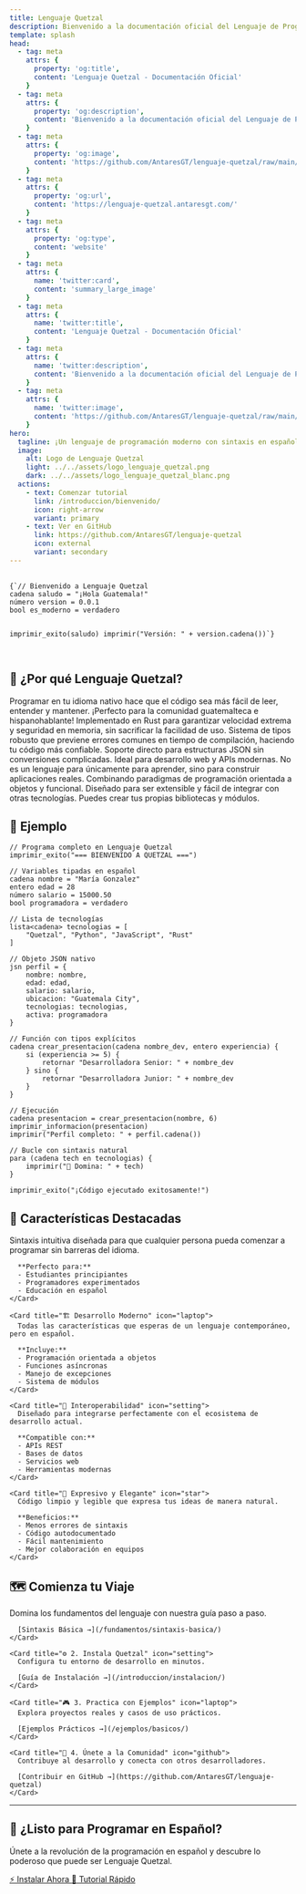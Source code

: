 ```yaml
---
title: Lenguaje Quetzal
description: Bienvenido a la documentación oficial del Lenguaje de Programación Quetzal v0.0.1
template: splash
head:
  - tag: meta
    attrs: {
      property: 'og:title',
      content: 'Lenguaje Quetzal - Documentación Oficial'
    }
  - tag: meta
    attrs: {
      property: 'og:description',
      content: 'Bienvenido a la documentación oficial del Lenguaje de Programación Quetzal v0.0.1'
    }
  - tag: meta
    attrs: {
      property: 'og:image',
      content: 'https://github.com/AntaresGT/lenguaje-quetzal/raw/main/imagenes/logo_lenguaje_quetzal.png'
    }
  - tag: meta
    attrs: {
      property: 'og:url',
      content: 'https://lenguaje-quetzal.antaresgt.com/'
    }
  - tag: meta
    attrs: {
      property: 'og:type',
      content: 'website'
    }
  - tag: meta
    attrs: {
      name: 'twitter:card',
      content: 'summary_large_image'
    }
  - tag: meta
    attrs: {
      name: 'twitter:title',
      content: 'Lenguaje Quetzal - Documentación Oficial'
    }
  - tag: meta
    attrs: {
      name: 'twitter:description',
      content: 'Bienvenido a la documentación oficial del Lenguaje de Programación Quetzal v0.0.1'
    }
  - tag: meta
    attrs: {
      name: 'twitter:image',
      content: 'https://github.com/AntaresGT/lenguaje-quetzal/raw/main/imagenes/logo_lenguaje_quetzal.png'
    }
hero:
  tagline: ¡Un lenguaje de programación moderno con sintaxis en español!
  image:
    alt: Logo de Lenguaje Quetzal
    light: ../../assets/logo_lenguaje_quetzal.png
    dark: ../../assets/logo_lenguaje_quetzal_blanc.png
  actions:
    - text: Comenzar tutorial
      link: /introduccion/bienvenido/
      icon: right-arrow
      variant: primary
    - text: Ver en GitHub
      link: https://github.com/AntaresGT/lenguaje-quetzal
      icon: external
      variant: secondary
---
```



<div class="hero-section">
  <div class="floating-code">
    <pre class="code-snippet">
      <code class="language-qz">
{`// Bienvenido a Lenguaje Quetzal
cadena saludo = "¡Hola Guatemala!"
número version = 0.0.1
bool es_moderno = verdadero

imprimir_exito(saludo)
imprimir("Versión: " + version.cadena())`}
      </code>
    </pre>
  </div>
</div>

## 🌟 ¿Por qué Lenguaje Quetzal?

<div class="features-grid">
  <CardGrid>
    <Card title="Sintaxis en Español" icon="document">
      Programar en tu idioma nativo hace que el código sea más fácil de leer, entender y mantener. ¡Perfecto para la comunidad guatemalteca e hispanohablante!
    </Card>
    <Card title="Alto Rendimiento" icon="rocket">
      Implementado en Rust para garantizar velocidad extrema y seguridad en memoria, sin sacrificar la facilidad de uso.
    </Card>
    <Card title="Tipado Fuerte" icon="setting">
      Sistema de tipos robusto que previene errores comunes en tiempo de compilación, haciendo tu código más confiable.
    </Card>
    <Card title="JSON Nativo" icon="open-book">
      Soporte directo para estructuras JSON sin conversiones complicadas. Ideal para desarrollo web y APIs modernas.
    </Card>
    <Card title="Objetivo y Funcional" icon="star">
      No es un lenguaje para únicamente para aprender, sino para construir aplicaciones reales. Combinando paradigmas de programación orientada a objetos y funcional.
    </Card>
    <Card title="Extendible" icon="github">
      Diseñado para ser extensible y fácil de integrar con otras tecnologías. Puedes crear tus propias bibliotecas y módulos.
    </Card>
  </CardGrid>
</div>

## 🚀 Ejemplo

<div class="live-example">
  <div class="code-container">
    
```qz
// Programa completo en Lenguaje Quetzal
imprimir_exito("=== BIENVENIDO A QUETZAL ===")

// Variables tipadas en español
cadena nombre = "María Gonzalez"
entero edad = 28
número salario = 15000.50
bool programadora = verdadero

// Lista de tecnologías
lista<cadena> tecnologias = [
    "Quetzal", "Python", "JavaScript", "Rust"
]

// Objeto JSON nativo
jsn perfil = {
    nombre: nombre,
    edad: edad,
    salario: salario,
    ubicacion: "Guatemala City",
    tecnologias: tecnologias,
    activa: programadora
}

// Función con tipos explícitos
cadena crear_presentacion(cadena nombre_dev, entero experiencia) {
    si (experiencia >= 5) {
        retornar "Desarrolladora Senior: " + nombre_dev
    } sino {
        retornar "Desarrolladora Junior: " + nombre_dev
    }
}

// Ejecución
cadena presentacion = crear_presentacion(nombre, 6)
imprimir_informacion(presentacion)
imprimir("Perfil completo: " + perfil.cadena())

// Bucle con sintaxis natural
para (cadena tech en tecnologias) {
    imprimir("🔧 Domina: " + tech)
}

imprimir_exito("¡Código ejecutado exitosamente!")
```
    
  </div>
</div>

## 🎯 Características Destacadas

<div class="highlights-section">
  <CardGrid>
    <Card title="🌱 Fácil de Aprender" icon="approve-check">
      Sintaxis intuitiva diseñada para que cualquier persona pueda comenzar a programar sin barreras del idioma.
      
      **Perfecto para:**
      - Estudiantes principiantes
      - Programadores experimentados
      - Educación en español
    </Card>
    
    <Card title="🏗️ Desarrollo Moderno" icon="laptop">
      Todas las características que esperas de un lenguaje contemporáneo, pero en español.
      
      **Incluye:**
      - Programación orientada a objetos
      - Funciones asíncronas
      - Manejo de excepciones
      - Sistema de módulos
    </Card>
    
    <Card title="🔗 Interoperabilidad" icon="setting">
      Diseñado para integrarse perfectamente con el ecosistema de desarrollo actual.
      
      **Compatible con:**
      - APIs REST
      - Bases de datos
      - Servicios web
      - Herramientas modernas
    </Card>
    
    <Card title="🎨 Expresivo y Elegante" icon="star">
      Código limpio y legible que expresa tus ideas de manera natural.
      
      **Beneficios:**
      - Menos errores de sintaxis
      - Código autodocumentado
      - Fácil mantenimiento
      - Mejor colaboración en equipos
    </Card>
  </CardGrid>
</div>

## 🗺️ Comienza tu Viaje

<div class="journey-section">
  <CardGrid>
    <Card title="📚 1. Aprende lo Básico" icon="document">
      Domina los fundamentos del lenguaje con nuestra guía paso a paso.
      
      [Sintaxis Básica →](/fundamentos/sintaxis-basica/)
    </Card>
    
    <Card title="⚙️ 2. Instala Quetzal" icon="setting">
      Configura tu entorno de desarrollo en minutos.
      
      [Guía de Instalación →](/introduccion/instalacion/)
    </Card>
    
    <Card title="🎮 3. Practica con Ejemplos" icon="laptop">
      Explora proyectos reales y casos de uso prácticos.
      
      [Ejemplos Prácticos →](/ejemplos/basicos/)
    </Card>
    
    <Card title="🤝 4. Únete a la Comunidad" icon="github">
      Contribuye al desarrollo y conecta con otros desarrolladores.
      
      [Contribuir en GitHub →](https://github.com/AntaresGT/lenguaje-quetzal)
    </Card>
  </CardGrid>
</div>

---

<div class="cta-section">
  <h2>🚀 ¿Listo para Programar en Español?</h2>
  <p>Únete a la revolución de la programación en español y descubre lo poderoso que puede ser Lenguaje Quetzal.</p>
  
  <div class="cta-buttons">
    <a href="/introduccion/instalacion/" class="cta-primary">
      ⚡ Instalar Ahora
    </a>
    <a href="/introduccion/primer-programa/" class="cta-secondary">
      📖 Tutorial Rápido
    </a>
  </div>
</div>

